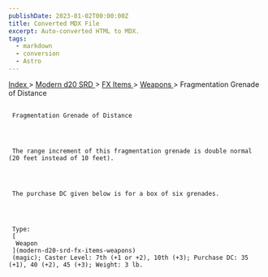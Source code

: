 ```yaml
---
publishDate: 2023-01-02T00:00:00Z
title: Converted MDX File
excerpt: Auto-converted HTML to MDX.
tags:
  - markdown
  - conversion
  - Astro
---
```


[
Index
](-index) >
[
Modern d20 SRD
](modern-d20-srd-index) >
[
FX Items
](modern-d20-srd-fx-items-index) >
[
Weapons
](modern-d20-srd-fx-items-weapons) > Fragmentation Grenade of Distance

##

     Fragmentation Grenade of Distance




     The range increment of this fragmentation grenade is double normal (20 feet instead of 10 feet).




     The purchase DC given below is for a box of six grenades.




     Type:
     [
      Weapon
     ](modern-d20-srd-fx-items-weapons)
     (magic); Caster Level: 7th (+1 or +2), 10th (+3); Purchase DC: 35 (+1), 40 (+2), 45 (+3); Weight: 3 lb.
